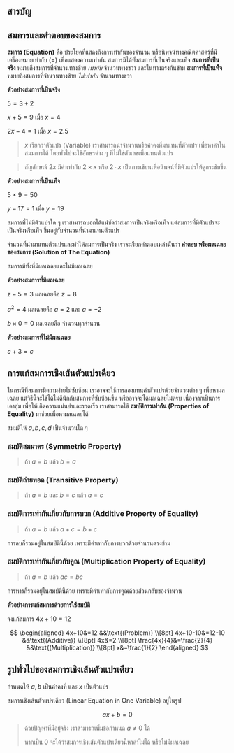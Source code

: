 ## สารบัญ

## สมการและคำตอบของสมการ

**สมการ (Equation)** คือ ประโยคที่แสดงถึงการเท่ากันของจำนวน หรือนิพจน์ทางคณิตศาสตร์ที่มีเครื่องหมายเท่ากับ ($=$) เพื่อแสดงความเท่ากัน
สมการมีได้ทั้งสมการที่เป็นจริงและเท็จ **สมการที่เป็นจริง** หมายถึงสมการที่จำนวนทางซ้าย _เท่ากับ_ จำนวนทางขวา และในทางตรงกันข้าม **สมการที่เป็นเท็จ** หมายถึงสมการที่จำนวนทางซ้าย _ไม่เท่ากับ_ จำนวนทางขวา

**ตัวอย่างสมการที่เป็นจริง**

$5=3+2$

$x+5=9$ เมื่อ $x=4$

$2x-4=1$ เมื่อ $x=2.5$

> $x$ เรียกว่าตัวแปร (Variable)
> เราสามารถนำจำนวนหรือค่าคงที่มาแทนที่ตัวแปร เพื่อหาค่าในสมมการได้
> โดยทั่วไปจะใช้อักษรต่าง ๆ ที่ไม่ใช่ตัวเลขเพื่อแทนตัวแปร

> สัญลักษณ์ $2x$ มีค่าเท่ากับ $2\times x$ หรือ $2\cdot x$ เป็นการเขียนเพื่อนิพจน์ที่มีตัวแปรให้ดูกระชับขึ้น

**ตัวอย่างสมการที่เป็นเท็จ**

$5\times9=50$

$y-17=1$ เมื่อ $y=19$

สมการที่ไม่มีตัวแปรใด ๆ เราสามารถบอกได้แน่ชัดว่าสมการเป็นจริงหรือเท็จ
แต่สมการที่มีตัวแปรจะเป็นจริงหรือเท็จ ขึ้นอยู่กับจำนวนที่นำมาแทนตัวแปร

จำนวนที่นำมาแทนตัวแปรและทำให้สมการเป็นจริง เราจะเรียกคำตอบเหล่านั้นว่า **คำตอบ หรือผลเฉลยของสมการ (Solution of The Equation)**

สมการมีทั้งที่มีผลเฉลยและไม่มีผลเฉลย

**ตัวอย่างสมการที่มีผลเฉลย**

$z-5=3$ ผลเฉลยคือ $z=8$

$a^2=4$ ผลเฉลยคือ $a=2$ และ $a=-2$

$b\times 0=0$ ผลเฉลยคือ จำนวนทุกจำนวน

**ตัวอย่างสมการที่ไม่มีผลเฉลย**

$c+3=c$

## การแก้สมการเชิงเส้นตัวแปรเดียว

ในกรณีที่สมการมีความง่ายไม่ซับซ้อน เราอาจจะใช้การลองแทนค่าตัวแปรด้วยจำนวนต่าง ๆ เพื่อหาผลเฉลย แต่วิธีนี้จะใช้ได้ไม่ดีนักกับสมการที่ซับซ้อนขึ้น หรืออาจจะได้ผลเฉลยไม่ครบ เนื่องจากเป็นการเดาสุ่ม
เพื่อให้เกิดความแม่นยำและรวดเร็ว เราสามารถใช้ **สมบัติการเท่ากัน (Properties of Equality)** มาช่วยเพื่อหาผลเฉลยได้

สมมติให้ $a,b,c,d$ เป็นจำนวนใด ๆ

### สมบัติสมมาตร (Symmetric Property)

> ถ้า $a=b$ แล้ว $b=a$

### สมบัติถ่ายทอด (Transitive Property)

> ถ้า $a=b$ และ $b=c$ แล้ว $a=c$

### สมบัติการเท่ากันเกี่ยวกับการบวก (Additive Property of Equality)

> ถ้า $a=b$ แล้ว $a+c=b+c$

การลบก็รวมอยู่ในสมบัตินี้ด้วย เพราะมีค่าเท่ากับการบวกด้วยจำนวนตรงข้าม

### สมบัติการเท่ากันเกี่ยวกับคูณ (Multiplication Property of Equality)

> ถ้า $a=b$ แล้ว $ac=bc$

การหารก็รวมอยู่ในสมบัตินี้ด้วย เพราะมีค่าเท่ากับการคูณด้วยส่วนกลับของจำนวน

**ตัวอย่างการแก้สมการด้วยการใช้สมบัติ**

จงแก้สมการ $4x+10=12$

$$
\begin{aligned}
4x+10&=12  &&\text{(Problem)} \\[8pt]
4x+10-10&=12-10  &&\text{(Additive)} \\[8pt]
4x&=2 \\[8pt]
\frac{4x}{4}&=\frac{2}{4}  &&\text{(Multiplication)} \\[8pt]
x&=\frac{1}{2}
\end{aligned}
$$

## รูปทั่วไปของสมการเชิงเส้นตัวแปรเดียว

กำหนดให้ $a,b$ เป็นค่าคงที่ และ $x$ เป็นตัวแปร

สมการเชิงเส้นตัวแปรเดียว (Linear Equation in One Variable) อยู่ในรูป

$$
ax+b=0
$$

> ด้วยปัญหาที่มีอยู่จริง เราสามารถเพิ่มข้อกำหนด $a\ne0$ ได้
>
> หากเป็น $0$ จะได้ว่าสมการเชิงเส้นตัวแปรเดียวนี้หาค่าไม่ได้ หรือไม่มีผลเฉลย

